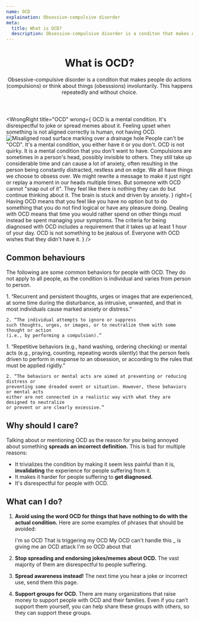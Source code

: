 ```yaml
---
name: OCD
explaination: Obsessive-compulsive disorder
meta:
  title: What is OCD?
  description: Obsessive-compulsive disorder is a conditon that makes do preform actions and think about things more than wanted.
---
```


<Header>

# What is OCD?

Obsessive-compulsive disorder is a conditon that makes people do actions (compulsions) or think about things (obesssions) involuntarily. This happens repeatedly and without choice.

</Header>

<Main>

<WrongRight
  title="OCD"
  wrong={
    <Definition>
      <DefinitionItem summary="Something to joke about">
        OCD is a mental condition. It's disrespectful to joke or spread memes about it.
      </DefinitionItem>
      <DefinitionItem summary="Being upset at asymmetrical things">
        Feeling upset when something is not aligned correctly is human, not having OCD.
        <img
          src="/examples/asymetry.jpg"
          alt="Misaligned road surface marking over a drainage hole"
        />
      </DefinitionItem>
      <DefinitionItem summary="A personality type">
        People can't be "OCD". It's a mental condition, you either have it or you don't.
      </DefinitionItem>
      <DefinitionItem summary="Quirky">
        OCD is not quirky. It is a mental condition that you don't want to have.
      </DefinitionItem>
      <DefinitionItem summary="Always visible">
        Compulsions are sometimes in a person's head, possibly invisible to others. They
        still take up considerable time and can cause a lot of anxiety, often resulting in
        the person being constantly distracted, restless and on edge.
      </DefinitionItem>
      <DefinitionItem summary="A choice">
        We all have things we choose to obsess over. We might rewrite a message to make it
        just right or replay a moment in our heads multiple times. But someone with OCD
        cannot "snap out of it". They feel like there is nothing they can do but continue
        thinking about it. The brain is stuck and driven by anxiety.
      </DefinitionItem>
    </Definition>
  }
  right={
    <Definition>
      <DefinitionItem summary="Taxing">
        Having OCD means that you feel like you have no option but to do something that
        you do not find logical or have any pleasure doing.
      </DefinitionItem>
      <DefinitionItem summary="Time-consuming">
        Dealing with OCD means that time you would rather spend on other things must
        instead be spent managing your symptoms. The criteria for being diagnosed with OCD
        includes a requirement that it takes up at least 1 hour of your day.
      </DefinitionItem>
      <DefinitionItem summary="Unwanted">
        OCD is not something to be jealous of. Everyone with OCD wishes that they didn't
        have it.
      </DefinitionItem>
    </Definition>
  }
/>

<Section>

## Common behaviours

The following are some common behaviors for people with OCD. They do not apply to all people, as the condition is individual and varies from person to person.

<Definition>
  <DefinitionItem summary="Obsessions">
    1. “Recurrent and persistent thoughts, urges or images that are experienced, at some
    time during the disturbance, as intrusive, unwanted, and that in most individuals
    cause marked anxiety or distress.”

    2. “The individual attempts to ignore or suppress
    such thoughts, urges, or images, or to neutralize them with some thought or action
    (i.e., by performing a compulsion).”

  </DefinitionItem>
  <DefinitionItem summary="Compulsions">
    1. “Repetitive behaviors (e.g., hand washing, ordering checking) or mental acts (e.g.,
    praying, counting, repeating words silently) that the person feels driven to perform
    in response to an obsession, or according to the rules that must be applied rigidly.”

    2. “The behaviors or mental acts are aimed at preventing or reducing distress or
    preventing some dreaded event or situation. However, these behaviors or mental acts
    either are not connected in a realistic way with what they are designed to neutralize
    or prevent or are clearly excessive.”

  </DefinitionItem>
</Definition>

</Section>

<Section>

## Why should I care?

Talking about or mentioning OCD as the reason for you being annoyed about something **spreads an incorrect definition.** This is bad for multiple reasons:

- It trivializes the condition by making it seem less painful than it is, **invalidating** the experience for people suffering from it.
- It makes it harder for people suffering to **get diagnosed.**
- It's disrespectful for people with OCD.

</Section>

<Section>

## What can I do?

1.  **Avoid using the word OCD for things that have nothing to do with the actual condition.** Here are some examples of phrases that should be avoided:

    <QuoteGroup>
      <Quote>I'm so OCD</Quote>
      <Quote>That is triggering my OCD</Quote>
      <Quote>My OCD can't handle this</Quote>
      <Quote>_ is giving me an OCD attack</Quote>
      <Quote>I'm so OCD about that</Quote>
    </QuoteGroup>

2.  **Stop spreading and endorsing jokes/memes about OCD.** The vast majority of them are disrespectful to people suffering.

3.  **Spread awareness instead!** The next time you hear a joke or incorrect use, send them this page.

4.  **Support groups for OCD.** There are many organizations that raise money to support people with OCD and their families. Even if you can’t support them yourself, you can help share these groups with others, so they can support these groups.

</Section>

</Main>

<DocLinkBanner url="https://docs.google.com/document/d/1EJ_YGfZj3qCgaiOS48rQ5NhfxKbRWbV4GL7mVk-tiKo/edit?usp=sharing" />
